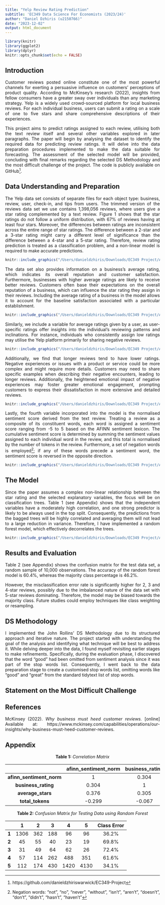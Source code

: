 ```yaml
---
title: "Yelp Review Rating Prediction"
subtitle: 'EC349 Data Science For Economists (2023/24)'
author: "Daniel Dzhiris (u2150766)"
date: "2023-12-02"
output: html_document
---
```


```r
library(knitr)
library(ggplot2)
library(dplyr)
knitr::opts_chunk$set(echo = FALSE)
```
<style>
body {
text-align: justify}
</style>

## Introduction

<p style="text-align: justify;">Customer reviews posted online constitute one of the most powerful channels for exerting a persuasive influence on customers' perceptions of product quality. According to McKinsey's research (2022), insights from fellow consumers have a greater sway over individuals than any marketing strategy. Yelp is a widely used crowd-sourced platform for local business reviews. For each individual business, users can submit a rating on a scale of one to five stars and share comprehensive descriptions of their experiences. 

This project aims to predict ratings assigned to each review, utilising both the text review itself and several other variables explored in later paragraphs. The paper will begin by analysing the dataset to identify the required data for predicting review ratings. It will delve into the data preparation procedures implemented to make the data suitable for forecasting. The assessment of the selected model will be provided, concluding with final remarks regarding the selected DS Methodology and the most difficult challenge of the project. The code is publicly available on GitHub^[https://github.com/danieldzhiriswarwick/EC349-Project].  

## Data Understanding and Preparation
The Yelp data set consists of separate files for each object type: business, review, user, check-in, and tips from users. The trimmed version of the reviews data set we use contains 1,398,056 reviews, where users give a star rating complemented by a text review. Figure 1 shows that the star ratings do not follow a uniform distribution, with 67% of reviews having at least four stars. Moreover, the differences between ratings are inconsistent across the entire range of star ratings. The difference between a 2-star and a 3-star rating might carry a different level of significance than the difference between a 4-star and a 5-star rating. Therefore, review rating prediction is treated as a classification problem, and a non-linear model is required to make accurate predictions.

```r
knitr::include_graphics("/Users/danieldzhiris/Downloads/EC349 Project/Assignment/StarPie.jpg")
```
  
The data set also provides information on a business's average rating, which indicates its overall reputation and customer satisfaction. Furthermore, businesses with higher average ratings are likely to receive better reviews. Customers often base their expectations on the overall reputation of a business, which can influence the star rating they assign in their reviews. Including the average rating of a business in the model allows it to account for the baseline satisfaction associated with a particular establishment.

```r
knitr::include_graphics("/Users/danieldzhiris/Downloads/EC349 Project/Assignment/Business_stars.jpg")
```

Similarly, we include a variable for average ratings given by a user, as user-specific ratings offer insights into the individual's reviewing patterns and inclinations. For instance, individuals who consistently assign low ratings may utilise the Yelp platform primarily for sharing negative reviews.

```r
knitr::include_graphics("/Users/danieldzhiris/Downloads/EC349 Project/Assignment/User_stars.jpg")
```

Additionally, we find that longer reviews tend to have lower ratings. Negative experiences or issues with a product or service could be more complex and might require more details. Customers may need to share specific examples when describing their negative encounters, leading to longer reviews. Additionally, the heightened emotional impact of negative experiences may foster greater emotional engagement, prompting customers to express their dissatisfaction in more extensive and detailed reviews.

```r
knitr::include_graphics("/Users/danieldzhiris/Downloads/EC349 Project/Assignment/Length_stars.jpg")
```

Lastly, the fourth variable incorporated into the model is the normalised sentiment score derived from the text review. Treating a review as a composite of its constituent words, each word is assigned a sentiment score ranging from -5 to 5 based on the AFINN sentiment lexicon. The cumulative sentiment score is determined by summing the sentiment values assigned to each individual word in the review, and this total is normalised by the number of tokens in the review. Furthermore, a set of negation words is employed^[Negation words: "not", "no", "never", "without", "isn't", "aren't", "doesn't", "don't", "didn't", "hasn't", "haven't"]; if any of these words precede a sentiment word, the sentiment score is reversed in the opposite direction.

```r
knitr::include_graphics("/Users/danieldzhiris/Downloads/EC349 Project/Assignment/Negation_words.jpg")
```

## The Model

Since the paper assumes a complex non-linear relationship between the star rating and the selected explanatory variables, the focus will be on classification trees. Table 1 (see Appendix) shows that the independent variables have a moderately high correlation, and one strong predictor is likely to be always used in the top split. Consequently, the predictions from the bagged trees will be highly correlated and averaging them will not lead to a large reduction in variance. Therefore, I have implemented a random forest model, which effectively decorrelates the trees.

```r
knitr::include_graphics("/Users/danieldzhiris/Downloads/EC349 Project/Assignment/OOBError.jpg")
```

## Results and Evaluation

Table 2 (see Appendix) shows the confusion matrix for the test data set, a random sample of 10,000 observations. The accuracy of the random forest model is 60.4%, whereas the majority class percentage is 46.2%.

However, the misclassification error rate is significantly higher for 2, 3 and 4-star reviews, possibly due to the imbalanced nature of the data set with 5-star reviews dominating. Therefore, the model may be biased towards the majority class. Future studies could employ techniques like class weighting or resampling.

## DS Methodology

I implemented the John Rollins' DS Methodology due to its structured approach and iterative nature. The project started with understanding the goal of the analysis and identifying what technique will be best to address it. While delving deeper into the data, I found myself revisiting earlier stages to make refinements. Specifically, during the evaluation phase, I discovered that the word "good" had been omitted from sentiment analysis since it was part of the stop words list. Consequently, I went back to the data preparation stage to create a customised stop words list, omitting words like "good" and "great" from the standard tidytext list of stop words.

## Statement on the Most Difficult Challenge

## References

McKinsey (2022). *Why business must heed customer reviews.* [online] Available at: https://www.mckinsey.com/capabilities/operations/our-insights/why-business-must-heed-customer-reviews.

## Appendix
<center>**Table 1:** *Correlation Matrix*</center>
||afinn_sentiment_norm|business_rating|average_stars|total_tokens|
|:---:|:---:|:---:|:---:|:---:|
|**afinn_sentiment_norm**|1|0.304|0.376|-0.299|
|**business_rating**|0.304|1|0.305|-0.067|
|**average_stars**|0.376|0.305|1|-0.097|
|**total_tokens**|-0.299|-0.067|-0.097|1|

<center>**Table 2:** *Confusion Matrix for Testing Data using Random Forest*</center>
||1|2|3|4|5|Class Error|
|:---:|:---:|:---:|:---:|:---:|:---:|:---:|
|**1**|1306|362|188|96|96|36.2%|
|**2**|45|55|40|23|19|69.8%|
|**3**|31|49|64|62|26|72.4%|
|**4**|57|114|262|488|351|61.6%|
|**5**|112|174|430|1420|4130|34.1%|